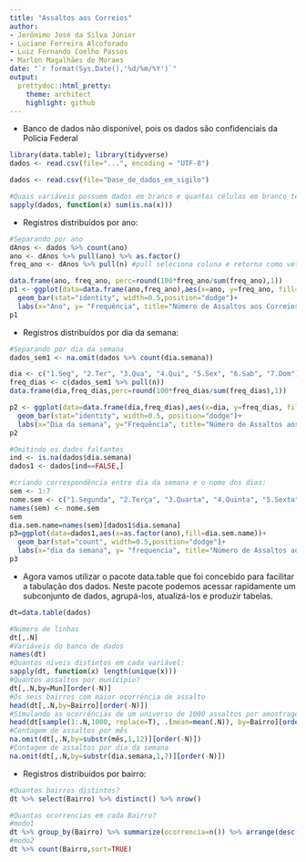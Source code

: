 ```yaml
---
title: "Assaltos aos Correios"
author: 
- Jerônimo José da Silva Júnior
- Luciane Ferreira Alcoforado
- Luiz Fernando Coelho Passos
- Marlon Magalhães de Moraes
date: "`r format(Sys.Date(),'%d/%m/%Y')`"
output:
  prettydoc::html_pretty:
    theme: architect
    highlight: github
---
```


* Banco de dados não disponível, pois os dados são confidenciais da Polícia Federal
```r
library(data.table); library(tidyverse)
dados <- read.csv(file="...", encoding = "UTF-8")
```

```r
dados <- read.csv(file="base_de_dados_em_sigilo")
```

```r
#Quais variáveis possuem dados em branco e quantas células em branco temos por variável:
sapply(dados, function(x) sum(is.na(x)))
```

* Registros distribuídos por ano:
```r
#Separando por ano
dAnos <- dados %>% count(ano) 
ano <- dAnos %>% pull(ano) %>% as.factor()
freq_ano <- dAnos %>% pull(n) #pull seleciona coluna e retorna como vetor

data.frame(ano, freq_ano, perc=round(100*freq_ano/sum(freq_ano),1))
p1 <- ggplot(data=data.frame(ano,freq_ano),aes(x=ano, y=freq_ano, fill=as.factor(freq_ano)))+
  geom_bar(stat="identity", width=0.5,position="dodge")+
  labs(x="Ano", y= "Frequência", title="Número de Assaltos aos Correios por ano", fill="Frequência por ano") 
p1
```

* Registros distribuídos por dia da semana:
```r
#Separando por dia da semana
dados_sem1 <- na.omit(dados %>% count(dia.semana))

dia <- c("1.Seg", "2.Ter", "3.Qua", "4.Qui", "5.Sex", "6.Sab", "7.Dom")
freq_dias <- c(dados_sem1 %>% pull(n))
data.frame(dia,freq_dias,perc=round(100*freq_dias/sum(freq_dias),1))

p2 <- ggplot(data=data.frame(dia,freq_dias),aes(x=dia, y=freq_dias, fill=as.factor(freq_dias)))+
  geom_bar(stat="identity", width=0.5, position="dodge")+
  labs(x="Dia da semana", y="Frequência", title="Número de Assaltos aos Correios", fill="Frequência por dia") 
p2

#Omitindo os dados faltantes
ind <- is.na(dados$dia.semana)
dados1 <- dados[ind==FALSE,]

#criando correspondência entre dia da semana e o nome dos dias:
sem <- 1:7
nome.sem <- c("1.Segunda", "2.Terça", "3.Quarta", "4.Quinta", "5.Sexta", "6.Sábado", "7.Domingo")
names(sem) <- nome.sem
sem
dia.sem.name=names(sem)[dados1$dia.semana]
p3=ggplot(data=dados1,aes(x=as.factor(ano),fill=dia.sem.name))+
  geom_bar(stat="count", width=0.5,position="dodge")+
  labs(x="dia da semana", y= "frequencia", title="Número de Assaltos aos Correios", fill="Dias da semana") 
p3
```

* Agora vamos utilizar o pacote data.table que foi concebido para facilitar a tabulação dos dados. Neste pacote podemos acessar rapidamente um subconjunto de dados, agrupá-los, atualizá-los e produzir tabelas.
```r
dt=data.table(dados)

#Número de linhas
dt[,.N]
#Variáveis do banco de dados
names(dt)
#Quantos níveis distintos em cada variável:
sapply(dt, function(x) length(unique(x)))
#Quantos assaltos por município?
dt[,.N,by=Mun][order(-N)]
#Os seis bairros com maior ocorrência de assalto
head(dt[,.N,by=Bairro][order(-N)])
#Simulando as ocorrências de um universo de 1000 assaltos por amostragem sobre os seis bairros com maior ocorrência de assalto
head(dt[sample(1:.N,1000, replace=T), .(mean=mean(.N)), by=Bairro][order(-mean)])
#Contagem de assaltos por mês
na.omit(dt[,.N,by=substr(mês,1,12)][order(-N)])
#Contagem de assaltos por dia da semana
na.omit(dt[,.N,by=substr(dia.semana,1,7)][order(-N)])
```

* Registros distribuídos por bairro:
```r
#Quantos bairros distintos?
dt %>% select(Bairro) %>% distinct() %>% nrow()

#Quantas ocorrencias em cada Bairro?
#modo1
dt %>% group_by(Bairro) %>% summarize(ocorrencia=n()) %>% arrange(desc(ocorrencia))
#modo2
dt %>% count(Bairro,sort=TRUE)
```